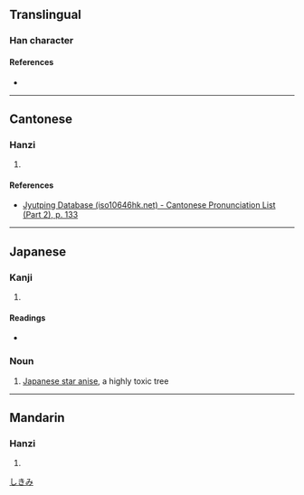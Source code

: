 {{character info/new}}
==Translingual==

===Han character===
{{Han char|rn=75|rad=木|as=14|sn=18|four=|canj=DJPI|ids=⿰木蜜}}

====References====
* {{Han ref|kx=0559.090|dkj=15754|dj=0948.240|hdz=21311.030|uh=6AC1|ud=27329}}

----

==Cantonese==

===Hanzi===
{{yue-hanzi|jyut=[[mat6]]|y=mat6}}

# {{defn|lang=yue|sort=木14}}

====References====
* [http://www.iso10646hk.net/jp/document/download.jsp Jyutping Database (iso10646hk.net) - Cantonese Pronunciation List (Part 2), p. 133]

----

==Japanese==

===Kanji===
{{ja-kanji|grade=|rs=木14}}

# {{defn|lang=ja|sort=木14}}

====Readings====
* {{ja-readings|on=[[みつ]] (mitsu)|kun=[[じんこう]] (jinkou), [[しきみ]] (shikimi)}}

===Noun===
{{ja-noun|しきみ|シキミ}}

# {{ja-def|シキミ}} [[Japanese star anise]], a highly toxic tree

[[Category:ja:Trees|しきみ]]

----

==Mandarin==

===Hanzi===
{{cmn-hanzi|pin=[[mì]] ([[mi4]])|wg=mi<sup>4</sup>}}

# {{defn|lang=cmn|sort=木14}}